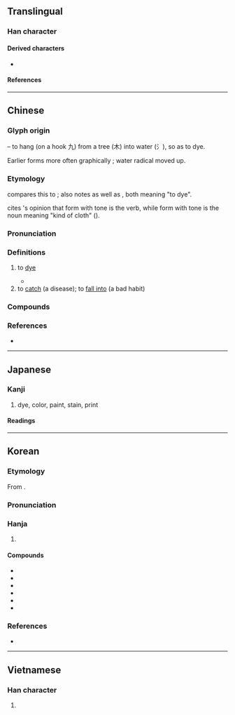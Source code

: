 {{character info}}
==Translingual==

===Han character===
{{Han char|rn=75|rad=木|as=05|sn=9|four=34904|canj=END|ids=⿱氿木(GJKV),⿱氿𣎳(HT)}}

====Derived characters====
* {{l|mul|[[媣]], [[𫽦]], [[蒅]], [[𩃵]]}}

====References====
{{Han ref|kx=0519.040|dkj=14621|dj=0907.030|hdz=21188.070|uh=67D3}}

----

==Chinese==
{{zh-forms}}

===Glyph origin===
{{Han etym}}
{{Han compound|水|alt1=氵|t1=water|九|t2=hook|木|t3=tree|ls=ic}} – to hang (on a hook 九) from a tree (木) into water (氵), so as to dye.

Earlier forms more often graphically {{Han compound|氵|杂}}; water radical moved up.

===Etymology===
{{zh-ref|Coblin (1986)}} compares this to {{cog|bo|ཉམས་པ||be stained, tarnished, spoiled}}; {{zh-ref|Pan (1987)}} also notes {{cog|tai-pro|*ɲuɔmᴬ}} as well as {{cog|vi|nhuộm}}, both meaning "to dye".

{{zh-ref|Schuessler (2007)}} cites {{zh-ref|Downer (1986)}}'s opinion that form with {{zh-l|上}} tone is the verb, while form with {{zh-l|去}} tone is the noun meaning "kind of cloth" ({{w|Lǐjì}}).

===Pronunciation===
{{zh-pron
|m=rǎn
|m-s=
|c=jim5
|c-t=ngiam4
|g=
|h=pfs=ngiam;gd=ngiam3/ngiam4
|j=
|mb=nǐng
|md=niēng
|mn=qz,tp,xm:liám/kh,zz:jiám/ní
|mn_note=liám/jiám - literary; ní - vernacular
|mn-t=riam2/ni2
|mn-t_note=riam2 - literary; ni2 - vernacular
|w=
|x=
|mc=y
|oc=y
|ma=Zh-ran.ogg
|cat=v
}}

===Definitions===
{{zh-hanzi}}

# to [[dye]]
#: {{zh-x|把 頭髮 染 成 棕色|to '''dye''' one's hair brown}}
#* {{zh-x|共和國 的 旗幟 上 有 我們 血{xuè} 染 的 風采|The flag of our Republic has our blood-'''stained''' glory.|ref='''1986''', {{lw|zh|血染的風采}}}}
# to [[catch]] (a disease); to [[fall into]] (a bad habit)
#: {{zh-x|染 上 破傷風|to '''get''' tetanus}}

===Compounds===
{{zh-der|傳染來源|一塵不染|印染|感染症|不染纖塵|交叉感染|傳染原|性染色體|傳染途徑|感染|噪音汙染|二次汙染|傳染力|傳染|媒染劑|大氣汙染|塵埃傳染|二次感染|傳染病|命染黃沙|合成染料|土壤汙染|愛染|尿道感染|作染|染渲|滃染|染指於鼎|染指|放射汙染|操觚染翰|海水汙染|染絲之變|環境汙染|染習|日漸月染|接觸傳染|染風習俗|染缸|烘染|汙染|染畫|染病|空氣汙染|染干|染翰操觚|染人|染翰|油汙染|目擩耳染|渲染|浸染|染指垂涎|病染膏肓|汙染物|染汙|熏染|火染旛竿|染髮|熱汙染|空氣傳染|染色體|濡染|潛伏感染|漸染|漂染|水汙染|沾染|染料|染翰操紙|染坊|日濡月染|目染耳濡|染革|染化|染色|有染|核汙染|飛沫傳染|點染雲煙|習染|荏染|紡染|絞染|霑染|點染|香染|纖塵不染|飛文染翰|薰染|耳染目濡|陶染|面染|青蠅染白|軋染|隱性傳染|耳濡目染|遷染|院內感染|見聞習染|蠟染|染紅|紮染|染疫}}

===References===
* {{R:yue:Hanzi}}

{{zh-cat|Elementary|Art|Pathology}}

----

==Japanese==

===Kanji===
{{ja-kanji|grade=6|rs=木05}}

# dye, color, paint, stain, print

====Readings====
{{ja-readings
|goon=ねん
|kanon=ぜん
|kanyoon=せん
|kun=し-み, そ-める, し-みる, そ-まる
}}

----

==Korean==

===Etymology===
From {{der|ko|ltc|-}} {{ltc-l|染}}.

{{collapse|
* {{hanja-hunmong|ᅀᅧᆷ〯|zyěm|人類#중02B}}
* {{hanja-sinjeung|염|yem}}
|Historical readings
|bg=#FFFFFF}}

===Pronunciation===
{{ko-hanja-pron|염|l=y}}

===Hanja===
{{ko-hanja-search}}
{{ko-hanja|물들이다|물들일|염}}

# {{hanja form of|염|[[dye]]}}

====Compounds====
{{der-top3|Compounds}}
* {{ko-l|감염|感染}}
* {{ko-l|염료|染料}}
* {{ko-l|오염|汚染}}
* {{ko-l|전염|傳染}}
* {{ko-l|염색|染色}}
* {{ko-l|염색체|染色體}}
{{der-bottom}}

===References===
* {{R:hanjadoc|4901}}

----

==Vietnamese==

===Han character===
{{vi-readings|reading=nhuộm, nhẹm, nhiễm, nhuốm, ruộm, vẩn|rs=木05}}

# {{rfdef|vi|sort=木05}}